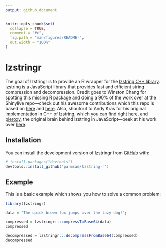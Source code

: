 ```yaml
---
output: github_document
---
```


<!-- README.md is generated from README.Rmd. Please edit that file -->

```r
knitr::opts_chunk$set(
  collapse = TRUE,
  comment = "#>",
  fig.path = "man/figures/README-",
  out.width = "100%"
)
```

# lzstringr

<!-- badges: start -->
<!-- badges: end -->


The goal of lzstringr is to provide an R wrapper for the [lzstring C++ library](https://github.com/andykras/lz-string-cpp). lzstring is a JavaScript library that provides fast and efficient string compression and decompression. Credit goes to Winston Chang for spotting this missing R package and doing a 90% of the work over at the Shinylive repo—check out his awesome contributions which this repo is based on [here](https://github.com/posit-dev/r-shinylive/issues/70) and [here](https://github.com/posit-dev/r-shinylive/pull/71). Also, shoutout to Andy Kras for his original implementation in C++ of lzstring, which you can find right [here](https://github.com/andykras/lz-string-cpp), and [pieroxy](https://github.com/pieroxy), the original brain behind lzstring in JavaScript—peek at his work over [here](https://github.com/pieroxy/lz-string). 

## Installation

You can install the development version of lzstringr from [GitHub](https://github.com/) with:

``` r
# install.packages("devtools")
devtools::install_github("parmsam/lzstring-r")
```

## Example

This is a basic example which shows you how to solve a common problem:

```r
library(lzstringr)

data = "The quick brown fox jumps over the lazy dog!";

compressed = lzstringr:::compressToBase64(data)
compressed

decompressed = lzstringr:::decompressFromBase64(compressed)
decompressed
```

